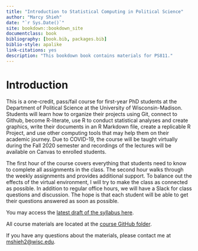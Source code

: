 ```yaml
--- 
title: "Introduction to Statistical Computing in Political Science"
author: "Marcy Shieh"
date: "`r Sys.Date()`"
site: bookdown::bookdown_site
documentclass: book
bibliography: [book.bib, packages.bib]
biblio-style: apalike
link-citations: yes
description: "This bookdown book contains materials for PS811."
---
```


# Introduction {#intro}

This is a one-credit, pass/fail course for first-year PhD students at the Department of Political Science at the University of Wisconsin-Madison. Students will learn how to organize their projects using Git, connect to Github, become R-literate, use R to conduct statistical analyses and create graphics, write their documents in an R Markdown file, create a replicable R Project, and use other computing tools that may help them on their academic journey. Due to COVID-19, the course will be taught virtually during the Fall 2020 semester and recordings of the lectures will be available on Canvas to enrolled students.

The first hour of the course covers everything that students need to know to complete all assignments in the class. The second hour walks through the weekly assignments and provides additional support. To balance out the effects of the virtual environment, I will try to make the class as connected as possible. In addition to regular office hours, we will have a Slack for class questions and discussion. The hope is that each student will be able to get their questions answered as soon as possible.

You may access the [latest draft of the syllabus here](https://github.com/marcyshieh/ps811/blob/master/syllabus/ps811_fall2020_syllabus.pdf).

All course materials are located at the [course GitHub folder](https://github.com/marcyshieh/ps811).

If you have any questions about the materials, please contact me at [mshieh2@wisc.edu](mailto:mshieh2@wisc.edu).
